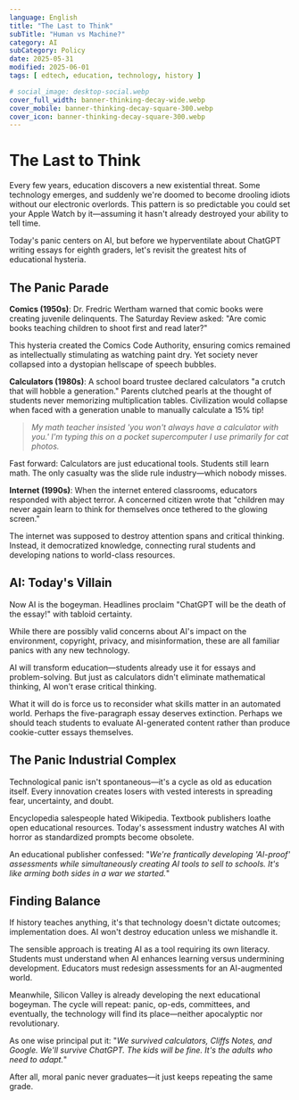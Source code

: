 ```yaml
---
language: English
title: "The Last to Think"
subTitle: "Human vs Machine?"
category: AI
subCategory: Policy
date: 2025-05-31
modified: 2025-06-01
tags: [ edtech, education, technology, history ]

# social_image: desktop-social.webp
cover_full_width: banner-thinking-decay-wide.webp
cover_mobile: banner-thinking-decay-square-300.webp
cover_icon: banner-thinking-decay-square-300.webp
---
```


# The Last to Think

Every few years, education discovers a new existential threat. Some technology emerges, and suddenly we're doomed to become drooling idiots without our electronic overlords. This pattern is so predictable you could set your Apple Watch by it—assuming it hasn't already destroyed your ability to tell time.

Today's panic centers on AI, but before we hyperventilate about ChatGPT writing essays for eighth graders, let's revisit the greatest hits of educational hysteria.

## The Panic Parade

**Comics (1950s)**: Dr. Fredric Wertham warned that comic books were creating juvenile delinquents. The Saturday Review asked: "Are comic books teaching children to shoot first and read later?"

This hysteria created the Comics Code Authority, ensuring comics remained as intellectually stimulating as watching paint dry. Yet society never collapsed into a dystopian hellscape of speech bubbles.

**Calculators (1980s)**: A school board trustee declared calculators "a crutch that will hobble a generation." Parents clutched pearls at the thought of students never memorizing multiplication tables. Civilization would collapse when faced with a generation unable to manually calculate a 15% tip!

> *My math teacher insisted 'you won't always have a calculator with you.' I'm typing this on a pocket supercomputer I use primarily for cat photos.*

Fast forward: Calculators are just educational tools. Students still learn math. The only casualty was the slide rule industry—which nobody misses.

**Internet (1990s)**: When the internet entered classrooms, educators responded with abject terror. A concerned citizen wrote that "children may never again learn to think for themselves once tethered to the glowing screen."

The internet was supposed to destroy attention spans and critical thinking. Instead, it democratized knowledge, connecting rural students and developing nations to world-class resources.

## AI: Today's Villain

Now AI is the bogeyman. Headlines proclaim "ChatGPT will be the death of the essay!" with tabloid certainty.

While there are possibly valid concerns about AI's impact on the environment, copyright, privacy, and misinformation, these are all familiar panics with any new technology.

AI will transform education—students already use it for essays and problem-solving. But just as calculators didn't eliminate mathematical thinking, AI won't erase critical thinking.

What it will do is force us to reconsider what skills matter in an automated world. Perhaps the five-paragraph essay deserves extinction. Perhaps we should teach students to evaluate AI-generated content rather than produce cookie-cutter essays themselves.

## The Panic Industrial Complex

Technological panic isn't spontaneous—it's a cycle as old as education itself. Every innovation creates losers with vested interests in spreading fear, uncertainty, and doubt.

Encyclopedia salespeople hated Wikipedia. Textbook publishers loathe open educational resources. Today's assessment industry watches AI with horror as standardized prompts become obsolete.

An educational publisher confessed: "*We're frantically developing 'AI-proof' assessments while simultaneously creating AI tools to sell to schools. It's like arming both sides in a war we started.*"

## Finding Balance

If history teaches anything, it's that technology doesn't dictate outcomes; implementation does. AI won't destroy education unless we mishandle it.

The sensible approach is treating AI as a tool requiring its own literacy. Students must understand when AI enhances learning versus undermining development. Educators must redesign assessments for an AI-augmented world.

Meanwhile, Silicon Valley is already developing the next educational bogeyman. The cycle will repeat: panic, op-eds, committees, and eventually, the technology will find its place—neither apocalyptic nor revolutionary.

As one wise principal put it: "*We survived calculators, Cliffs Notes, and Google. We'll survive ChatGPT. The kids will be fine. It's the adults who need to adapt.*"

After all, moral panic never graduates—it just keeps repeating the same grade.
